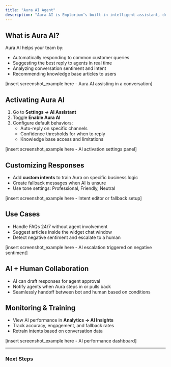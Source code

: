 ```yaml
---
title: "Aura AI Agent"
description: "Aura AI is Emplorium’s built-in intelligent assistant, designed to enhance your customer support with automated responses, smart suggestions, and proactive engagement."
---
```


## What is Aura AI?

Aura AI helps your team by:

- Automatically responding to common customer queries
- Suggesting the best reply to agents in real time
- Analyzing conversation sentiment and intent
- Recommending knowledge base articles to users

[insert screenshot_example here - Aura AI assisting in a conversation]

## Activating Aura AI

1. Go to **Settings → AI Assistant**
2. Toggle **Enable Aura AI**
3. Configure default behaviors:
   - Auto-reply on specific channels
   - Confidence thresholds for when to reply
   - Knowledge base access and limitations

[insert screenshot_example here - AI activation settings panel]

## Customizing Responses

- Add **custom intents** to train Aura on specific business logic
- Create fallback messages when AI is unsure
- Use tone settings: Professional, Friendly, Neutral

[insert screenshot_example here - Intent editor or fallback setup]

## Use Cases

- Handle FAQs 24/7 without agent involvement
- Suggest articles inside the widget chat window
- Detect negative sentiment and escalate to a human

[insert screenshot_example here - AI escalation triggered on negative sentiment]

## AI \+ Human Collaboration

- AI can draft responses for agent approval
- Notify agents when Aura steps in or pulls back
- Seamlessly handoff between bot and human based on conditions

## Monitoring & Training

- View AI performance in **Analytics → AI Insights**
- Track accuracy, engagement, and fallback rates
- Retrain intents based on conversation data

[insert screenshot_example here - AI performance dashboard]

---

### Next Steps